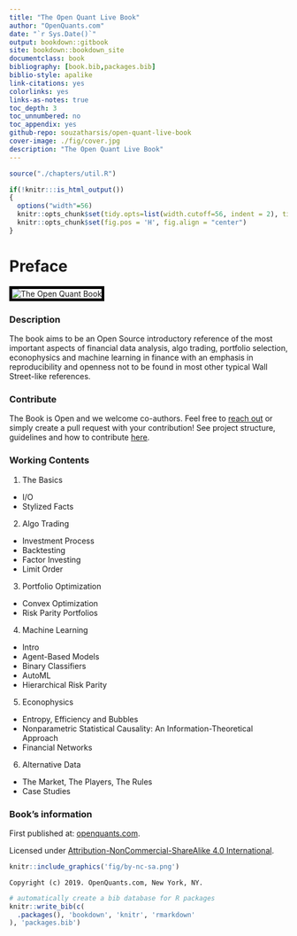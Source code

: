 ```yaml
--- 
title: "The Open Quant Live Book"
author: "OpenQuants.com"
date: "`r Sys.Date()`"
output: bookdown::gitbook
site: bookdown::bookdown_site
documentclass: book
bibliography: [book.bib,packages.bib]
biblio-style: apalike
link-citations: yes
colorlinks: yes
links-as-notes: true
toc_depth: 3
toc_unnumbered: no
toc_appendix: yes
github-repo: souzatharsis/open-quant-live-book
cover-image: ./fig/cover.jpg
description: "The Open Quant Live Book"
---
```




```r
source("./chapters/util.R")
```

```r
if(!knitr:::is_html_output())
{
  options("width"=56)
  knitr::opts_chunk$set(tidy.opts=list(width.cutoff=56, indent = 2), tidy = TRUE)
  knitr::opts_chunk$set(fig.pos = 'H', fig.align = "center")
}
```



\newcommand{\independent}{\perp\!\!\!\!\perp}
\DeclarePairedDelimiter\ceil{\lceil}{\rceil}
\DeclarePairedDelimiter\floor{\lfloor}{\rfloor}

# Preface {-}


<img style="border:5px solid black" src="./fig/cover.jpg" alt="The Open Quant Book">

### Description {-}

The book aims to be an Open Source introductory reference of the most important aspects of financial data analysis, algo trading, portfolio selection, econophysics and machine learning in finance with an emphasis in reproducibility and openness not to be found in most other typical Wall Street-like references.

### Contribute {-}

The Book is Open and we welcome co-authors. Feel free to [reach out](https://www.openquants.com/contact) or simply create a pull request with your contribution! See project structure, guidelines and how to contribute [here](https://github.com/souzatharsis/open-quant-live-book/blob/master/CONTRIBUTING.md).

### Working Contents {-}

1. The Basics

+ I/O
+ Stylized Facts

2. Algo Trading   

+ Investment Process
+ Backtesting
+ Factor Investing
+ Limit Order

3. Portfolio Optimization

+ Convex Optimization
+ Risk Parity Portfolios

4. Machine Learning

+ Intro
+ Agent-Based Models
+ Binary Classifiers
+ AutoML
+ Hierarchical Risk Parity

5. Econophysics

+ Entropy, Efficiency and Bubbles
+ Nonparametric Statistical Causality: An Information-Theoretical Approach
+ Financial Networks

6. Alternative Data

+ The Market, The Players, The Rules
+ Case Studies

### Book's information {-}

First published at: [openquants.com](https://openquants.com/).

Licensed under [Attribution-NonCommercial-ShareAlike 4.0 International](https://creativecommons.org/licenses/by-nc-sa/4.0/). 

```r
knitr::include_graphics('fig/by-nc-sa.png')
```

```block2
Copyright (c) 2019. OpenQuants.com, New York, NY.
```


```r
# automatically create a bib database for R packages
knitr::write_bib(c(
  .packages(), 'bookdown', 'knitr', 'rmarkdown'
), 'packages.bib')
 ```

